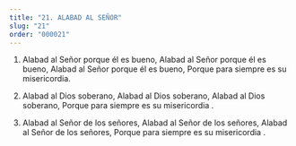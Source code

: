 ```yaml
---
title: "21. ALABAD AL SEÑOR"
slug: "21"
order: "000021"
---
```

1. Alabad al Señor porque él es bueno, Alabad al Señor porque él es bueno, Alabad al Señor porque él es bueno, Porque para siempre es su misericordia.

2.	Alabad al Dios soberano, Alabad al Dios soberano, Alabad al Dios soberano,
Porque para siempre es su misericordia .

3.	Alabad al Señor de los señores, Alabad al Señor de los señores, Alabad al Señor de los señores,
Porque para siempre es su misericordia .